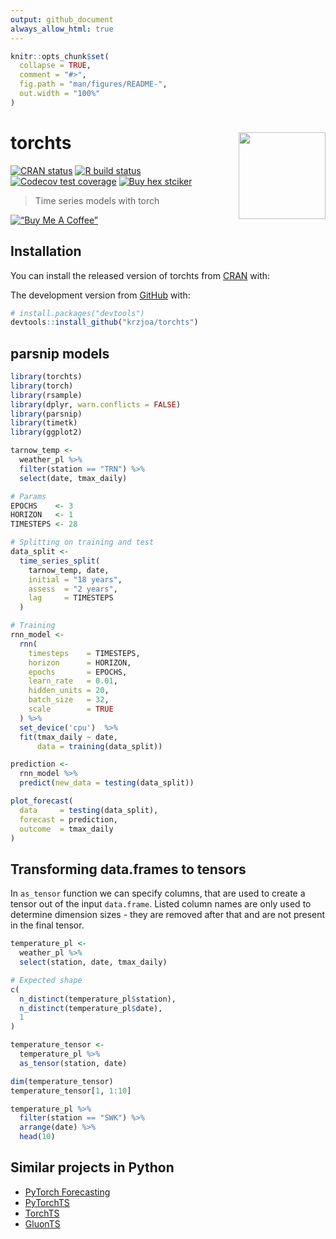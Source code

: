 ```yaml
---
output: github_document
always_allow_html: true
---
```


<!-- README.md is generated from README.Rmd. Please edit that file -->

```r
knitr::opts_chunk$set(
  collapse = TRUE,
  comment = "#>",
  fig.path = "man/figures/README-",
  out.width = "100%"
)
```

# torchts <img src='man/figures/logo-small.png' align="right" height="139" />

<!-- badges: start -->
[![CRAN status](https://www.r-pkg.org/badges/version/torchts)](https://CRAN.R-project.org/package=torchts)
[![R build status](https://github.com/krzjoa/torchts/workflows/R-CMD-check/badge.svg)](https://github.com/krzjoa/torchts/actions)
[![Codecov test coverage](https://codecov.io/gh/krzjoa/torchts/branch/master/graph/badge.svg)](https://codecov.io/gh/krzjoa/torchts?branch=master)
[![Buy hex
stciker](https://img.shields.io/badge/buy%20hex-torchts-green)](https://www.redbubble.com/i/sticker/torchts-R-package-hex-sticker-by-krzjoa/93537989.EJUG5)


<!-- badges: end -->

> Time series models with torch

[!["Buy Me A Coffee"](https://www.buymeacoffee.com/assets/img/custom_images/orange_img.png)](https://www.buymeacoffee.com/kjoachimiak)

## Installation

You can install the released version of torchts from [CRAN](https://CRAN.R-project.org) with:

The development version from [GitHub](https://github.com/) with:

``` r
# install.packages("devtools")
devtools::install_github("krzjoa/torchts")
```

## parsnip models

```r
library(torchts)
library(torch)
library(rsample)
library(dplyr, warn.conflicts = FALSE)
library(parsnip)
library(timetk)
library(ggplot2)

tarnow_temp <- 
  weather_pl %>% 
  filter(station == "TRN") %>% 
  select(date, tmax_daily)

# Params
EPOCHS    <- 3
HORIZON   <- 1
TIMESTEPS <- 28

# Splitting on training and test
data_split <- 
  time_series_split(
    tarnow_temp, date, 
    initial = "18 years",
    assess  = "2 years", 
    lag     = TIMESTEPS
  )

# Training 
rnn_model <- 
  rnn(
    timesteps    = TIMESTEPS,
    horizon      = HORIZON,
    epochs       = EPOCHS,
    learn_rate   = 0.01,
    hidden_units = 20,
    batch_size   = 32,
    scale        = TRUE 
  ) %>% 
  set_device('cpu')  %>% 
  fit(tmax_daily ~ date, 
      data = training(data_split))

prediction <-
  rnn_model %>%
  predict(new_data = testing(data_split))

plot_forecast(
  data     = testing(data_split),
  forecast = prediction,
  outcome  = tmax_daily
)
```

## Transforming data.frames to tensors

In `as_tensor` function we can specify columns, that are used to 
create a tensor out of the input `data.frame`. Listed column names 
are only used to determine dimension sizes - they are removed after that
and are not present in the final tensor.

```r
temperature_pl <- 
  weather_pl %>% 
  select(station, date, tmax_daily)

# Expected shape
c(
  n_distinct(temperature_pl$station),
  n_distinct(temperature_pl$date),
  1
)

temperature_tensor <- 
  temperature_pl %>% 
  as_tensor(station, date)

dim(temperature_tensor)
temperature_tensor[1, 1:10]

temperature_pl %>% 
  filter(station == "SWK") %>% 
  arrange(date) %>% 
  head(10)
```

## Similar projects in Python 

* [PyTorch Forecasting](https://pytorch-forecasting.readthedocs.io/en/stable/)
* [PyTorchTS](https://github.com/zalandoresearch/pytorch-ts)
* [TorchTS](https://rose-stl-lab.github.io/torchTS/)
* [GluonTS ](https://ts.gluon.ai/)

